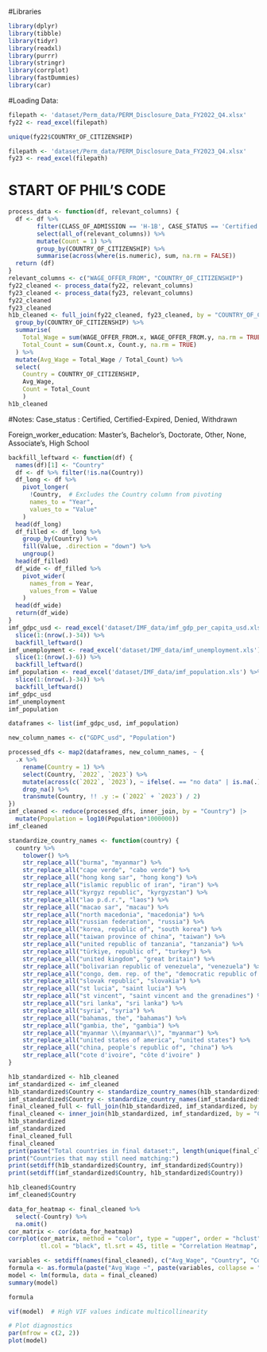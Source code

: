 #Libraries
```{r}
library(dplyr)
library(tibble)
library(tidyr)
library(readxl)
library(purrr)
library(stringr)
library(corrplot)
library(fastDummies)
library(car)
```

#Loading Data:
```{r message = FALSE, warning = FALSE}
filepath <- 'dataset/Perm_data/PERM_Disclosure_Data_FY2022_Q4.xlsx'
fy22 <- read_excel(filepath)
```

```{r}
unique(fy22$COUNTRY_OF_CITIZENSHIP)
```


```{r message = FALSE, warning = FALSE}
filepath <- 'dataset/Perm_data/PERM_Disclosure_Data_FY2023_Q4.xlsx'
fy23 <- read_excel(filepath)
```

# START OF PHIL'S CODE
```{r}
process_data <- function(df, relevant_columns) {
  df <- df %>%
        filter(CLASS_OF_ADMISSION == 'H-1B', CASE_STATUS == 'Certified') %>%
        select(all_of(relevant_columns)) %>%
        mutate(Count = 1) %>%
        group_by(COUNTRY_OF_CITIZENSHIP) %>%
        summarise(across(where(is.numeric), sum, na.rm = FALSE))
  return (df)
}
relevant_columns <- c("WAGE_OFFER_FROM", "COUNTRY_OF_CITIZENSHIP")
fy22_cleaned <- process_data(fy22, relevant_columns)
fy23_cleaned <- process_data(fy23, relevant_columns)
fy22_cleaned
fy23_cleaned
h1b_cleaned <- full_join(fy22_cleaned, fy23_cleaned, by = "COUNTRY_OF_CITIZENSHIP") %>%
  group_by(COUNTRY_OF_CITIZENSHIP) %>%
  summarise(
    Total_Wage = sum(WAGE_OFFER_FROM.x, WAGE_OFFER_FROM.y, na.rm = TRUE),
    Total_Count = sum(Count.x, Count.y, na.rm = TRUE)
  ) %>%
  mutate(Avg_Wage = Total_Wage / Total_Count) %>%
  select(
    Country = COUNTRY_OF_CITIZENSHIP,
    Avg_Wage,
    Count = Total_Count
    )
h1b_cleaned
```

#Notes:
Case_status : Certified, Certified-Expired, Denied, Withdrawn

Foreign_worker_education: Master's, Bachelor's, Doctorate, Other, None, Associate's, High School


```{r}
backfill_leftward <- function(df) {
  names(df)[1] <- "Country"
  df <- df %>% filter(!is.na(Country))
  df_long <- df %>%
    pivot_longer(
      !Country,  # Excludes the Country column from pivoting
      names_to = "Year",
      values_to = "Value"
    )
  head(df_long)
  df_filled <- df_long %>%
    group_by(Country) %>%
    fill(Value, .direction = "down") %>%
    ungroup()
  head(df_filled)
  df_wide <- df_filled %>%
    pivot_wider(
      names_from = Year,
      values_from = Value
    )
  head(df_wide)
  return(df_wide)
}
imf_gdpc_usd <- read_excel('dataset/IMF_data/imf_gdp_per_capita_usd.xls') %>%
  slice(1:(nrow(.)-34)) %>%
  backfill_leftward()
imf_unemployment <- read_excel('dataset/IMF_data/imf_unemployment.xls') %>%
  slice(1:(nrow(.)-6)) %>%
  backfill_leftward()
imf_population <- read_excel('dataset/IMF_data/imf_population.xls') %>%
  slice(1:(nrow(.)-34)) %>%
  backfill_leftward()
imf_gdpc_usd
imf_unemployment
imf_population
```

```{r warning=FALSE}
dataframes <- list(imf_gdpc_usd, imf_population)

new_column_names <- c("GDPC_usd", "Population")

processed_dfs <- map2(dataframes, new_column_names, ~ {
  .x %>%
    rename(Country = 1) %>%
    select(Country, `2022`, `2023`) %>%
    mutate(across(c(`2022`, `2023`), ~ ifelse(. == "no data" | is.na(.), NA, as.numeric(as.character(.))))) %>%
    drop_na() %>%
    transmute(Country, !! .y := (`2022` + `2023`) / 2)
})
imf_cleaned <- reduce(processed_dfs, inner_join, by = "Country") |>
  mutate(Population = log10(Population*1000000))
imf_cleaned
```
```{r}
standardize_country_names <- function(country) {
  country %>%
    tolower() %>%
    str_replace_all("burma", "myanmar") %>%
    str_replace_all("cape verde", "cabo verde") %>%
    str_replace_all("hong kong sar", "hong kong") %>%
    str_replace_all("islamic republic of iran", "iran") %>%
    str_replace_all("kyrgyz republic", "kyrgyzstan") %>%
    str_replace_all("lao p.d.r.", "laos") %>%
    str_replace_all("macao sar", "macau") %>%
    str_replace_all("north macedonia", "macedonia") %>%
    str_replace_all("russian federation", "russia") %>%
    str_replace_all("korea, republic of", "south korea") %>%
    str_replace_all("taiwan province of china", "taiwan") %>%
    str_replace_all("united republic of tanzania", "tanzania") %>%
    str_replace_all("türkiye, republic of", "turkey") %>%
    str_replace_all("united kingdom", "great britain") %>%
    str_replace_all("bolivarian republic of venezuela", "venezuela") %>%
    str_replace_all("congo, dem. rep. of the", "democratic republic of congo") %>%
    str_replace_all("slovak republic", "slovakia") %>%
    str_replace_all("st lucia", "saint lucia") %>%
    str_replace_all("st vincent", "saint vincent and the grenadines") %>%
    str_replace_all("sri lanka", "sri lanka") %>%
    str_replace_all("syria", "syria") %>%
    str_replace_all("bahamas, the", "bahamas") %>%
    str_replace_all("gambia, the", "gambia") %>%
    str_replace_all("myanmar \\(myanmar\\)", "myanmar") %>%
    str_replace_all("united states of america", "united states") %>%
    str_replace_all("china, people's republic of", "china") %>%
    str_replace_all("cote d'ivoire", "côte d'ivoire" )
}

h1b_standardized <- h1b_cleaned
imf_standardized <- imf_cleaned
h1b_standardized$Country <- standardize_country_names(h1b_standardized$Country)
imf_standardized$Country <- standardize_country_names(imf_standardized$Country)
final_cleaned_full <- full_join(h1b_standardized, imf_standardized, by = "Country")
final_cleaned <- inner_join(h1b_standardized, imf_standardized, by = "Country")
h1b_standardized
imf_standardized
final_cleaned_full
final_cleaned
print(paste("Total countries in final dataset:", length(unique(final_cleaned$Country))))
print("Countries that may still need matching:")
print(setdiff(h1b_standardized$Country, imf_standardized$Country))
print(setdiff(imf_standardized$Country, h1b_standardized$Country))
```
```{r}
h1b_cleaned$Country
imf_cleaned$Country
```


```{r}
data_for_heatmap <- final_cleaned %>%
  select(-Country) %>%
  na.omit()
cor_matrix <- cor(data_for_heatmap)
corrplot(cor_matrix, method = "color", type = "upper", order = "hclust",
         tl.col = "black", tl.srt = 45, title = "Correlation Heatmap", addCoef.col = "black", number.cex=0.8)
```

```{r}
variables <- setdiff(names(final_cleaned), c("Avg_Wage", "Country", "Count", "Population"))
formula <- as.formula(paste("Avg_Wage ~", paste(variables, collapse = " + ")))
model <- lm(formula, data = final_cleaned)
summary(model)
```

```{r}
formula
```

```{r}
vif(model)  # High VIF values indicate multicollinearity
```

```{r}
# Plot diagnostics
par(mfrow = c(2, 2))
plot(model)
```
